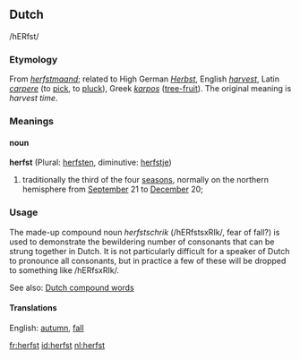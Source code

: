 == Dutch == 

/hERfst/

===Etymology===
From ''[[herfstmaand]]''; related to High German ''[[Herbst]]'', English ''[[harvest]]'', Latin ''[[carpere]]'' (to [[pick]], to [[pluck]]), Greek ''[[karpos]]'' ([[tree-fruit]]). The original meaning is ''harvest time''.

===Meanings===
====noun====
'''herfst''' (Plural: [[herfsten]], diminutive: [[herfstje]])

#traditionally the third of the four [[season]]s, normally on the northern hemisphere from [[September]] 21 to [[December]] 20; 

=== Usage ===
The made-up compound noun ''herfstschrik'' (/hERfstsxRIk/, fear of fall?) is used to demonstrate the bewildering number of consonants that can be strung together in Dutch. It is not particularly difficult for a speaker of Dutch to pronounce all consonants, but in practice a few of these will be dropped to something like /hERfsxRIk/.

See also: [[Dutch compound words]]

====Translations====
English: [[autumn]], [[fall]]

[[fr:herfst]]
[[id:herfst]]
[[nl:herfst]]